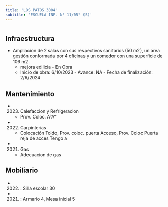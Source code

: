 ```yaml
---
title: 'LOS PATOS 3004'
subtitle: 'ESCUELA INF. N° 11/05° (S)'
---
```


#
## Infraestructura

* Ampliacion de 2 salas con sus respectivos sanitarios (50 m2), un área gestión conformada por 4 oficinas y un comedor con una superficie de 106 m2. 
    + mejora edilicia - En Obra 
    + Inicio de obra: 6/10/2023 - Avance: NA - Fecha de finalización: 2/6/2024 






## Mantenimiento

*  (2023) Calefaccion y Refrigeracion 
    + Prov. Coloc. A°A°

*  (2022) Carpinterías 
    + Colocación Toldo, Prov. coloc. puerta Acceso, Prov. Coloc Puerta reja de acces Tengo a

*  (2021) Gas 
    + Adecuacion de gas





## Mobiliario

*  (2022) : Silla escolar 30 

*  (2021) : Armario 4, Mesa inicial 5 



